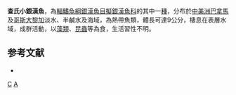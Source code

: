 {{Speciesbox 
| status = LC
| status_system = IUCN3.1
| status_ref = <ref name=IUCN>{{Cite iucn | author1 = Angulo, A. | author2 =  Lyons, T.J| last-author-amp = yes | title = ''Atherinella chagresi'' | volume = 2020 | page = e.T16413353A16509842 | date = 2020 | doi = 10.2305/IUCN.UK.2020-2.RLTS.T16413353A16509842.en }}</ref>
| genus = Atherinella
| species = chagresi
| authority = [[Meek|Meek]] & [[Hildebrand|Hildebrand]], 1914
| synonyms = *'' Menidia chagresi'', Meek & Hildebrand, 1914
}}
'''查氏小銀漢魚'''，為[[輻鰭魚綱|輻鰭魚綱]][[銀漢魚目|銀漢魚目]][[擬銀漢魚科|擬銀漢魚科]]的其中一[[種|種]]，分布於[[中美洲|中美洲]][[巴拿馬|巴拿馬]]及[[哥斯大黎加|哥斯大黎加]]淡水、半鹹水及海域，為熱帶魚類，體長可達9公分，棲息在表層水域，成群活動，以[[藻類|藻類]]、[[昆蟲|昆蟲]]等為食，生活習性不明。

==参考文献==
{{reflist}}
*{{FishBase_species|genus=Atherinella|species=chagresi|year=2016|month=3}}

{{Taxonbar|from=Q2919798}}

[[Category:小銀漢魚屬|C]]
[[Category:1914年描述的鱼类|A]]